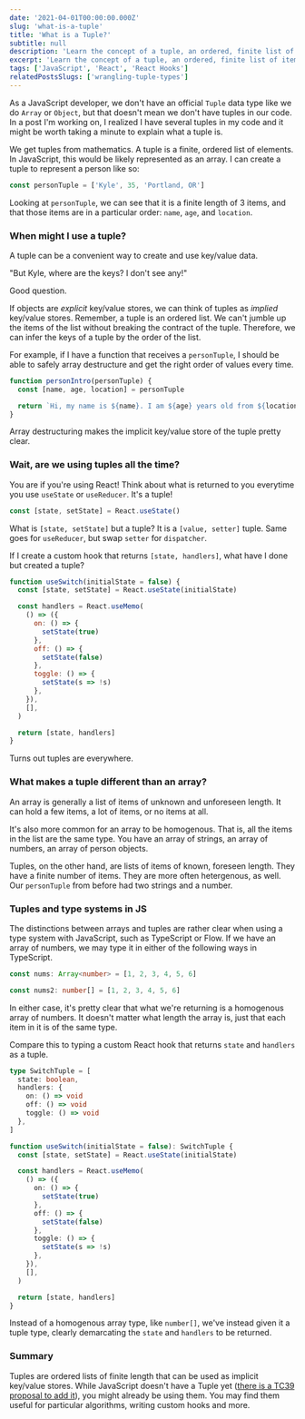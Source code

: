 ```yaml
---
date: '2021-04-01T00:00:00.000Z'
slug: 'what-is-a-tuple'
title: 'What is a Tuple?'
subtitle: null
description: 'Learn the concept of a tuple, an ordered, finite list of items that represents an implicit key/value store, and where you might already be using them in JavaScript.'
excerpt: 'Learn the concept of a tuple, an ordered, finite list of items that represents an implicit key/value store, and where you might already be using them in JavaScript.'
tags: ['JavaScript', 'React', 'React Hooks']
relatedPostsSlugs: ['wrangling-tuple-types']
---
```


As a JavaScript developer, we don't have an official `Tuple` data type like we do `Array` or `Object`, but that doesn't mean we don't have tuples in our code. In a post I'm working on, I realized I have several tuples in my code and it might be worth taking a minute to explain what a tuple is.

We get tuples from mathematics. A tuple is a finite, ordered list of elements. In JavaScript, this would be likely represented as an array. I can create a tuple to represent a person like so:

```javascript
const personTuple = ['Kyle', 35, 'Portland, OR']
```

Looking at `personTuple`, we can see that it is a finite length of 3 items, and that those items are in a particular order: `name`, `age`, and `location`.

### When might I use a tuple?

A tuple can be a convenient way to create and use key/value data.

"But Kyle, where are the keys? I don't see any!"

Good question.

If objects are _explicit_ key/value stores, we can think of tuples as _implied_ key/value stores. Remember, a tuple is an ordered list. We can't jumble up the items of the list without breaking the contract of the tuple. Therefore, we can infer the keys of a tuple by the order of the list.

For example, if I have a function that receives a `personTuple`, I should be able to safely array destructure and get the right order of values every time.

```javascript
function personIntro(personTuple) {
  const [name, age, location] = personTuple

  return `Hi, my name is ${name}. I am ${age} years old from ${location}.`
}
```

Array destructuring makes the implicit key/value store of the tuple pretty clear.

### Wait, are we using tuples all the time?

You are if you're using React! Think about what is returned to you everytime you use `useState` or `useReducer`. It's a tuple!

```javascript
const [state, setState] = React.useState()
```

What is `[state, setState]` but a tuple? It is a `[value, setter]` tuple. Same goes for `useReducer`, but swap `setter` for `dispatcher`.

If I create a custom hook that returns `[state, handlers]`, what have I done but created a tuple?

```javascript
function useSwitch(initialState = false) {
  const [state, setState] = React.useState(initialState)

  const handlers = React.useMemo(
    () => ({
      on: () => {
        setState(true)
      },
      off: () => {
        setState(false)
      },
      toggle: () => {
        setState(s => !s)
      },
    }),
    [],
  )

  return [state, handlers]
}
```

Turns out tuples are everywhere.

### What makes a tuple different than an array?

An array is generally a list of items of unknown and unforeseen length. It can hold a few items, a lot of items, or no items at all.

It's also more common for an array to be homogenous. That is, all the items in the list are the same type. You have an array of strings, an array of numbers, an array of person objects.

Tuples, on the other hand, are lists of items of known, foreseen length. They have a finite number of items. They are more often hetergenous, as well. Our `personTuple` from before had two strings and a number.

### Tuples and type systems in JS

The distinctions between arrays and tuples are rather clear when using a type system with JavaScript, such as TypeScript or Flow. If we have an array of numbers, we may type it in either of the following ways in TypeScript.

```typescript
const nums: Array<number> = [1, 2, 3, 4, 5, 6]

const nums2: number[] = [1, 2, 3, 4, 5, 6]
```

In either case, it's pretty clear that what we're returning is a homogenous array of numbers. It doesn't matter what length the array is, just that each item in it is of the same type.

Compare this to typing a custom React hook that returns `state` and `handlers` as a tuple.

```typescript
type SwitchTuple = [
  state: boolean,
  handlers: {
    on: () => void
    off: () => void
    toggle: () => void
  },
]

function useSwitch(initialState = false): SwitchTuple {
  const [state, setState] = React.useState(initialState)

  const handlers = React.useMemo(
    () => ({
      on: () => {
        setState(true)
      },
      off: () => {
        setState(false)
      },
      toggle: () => {
        setState(s => !s)
      },
    }),
    [],
  )

  return [state, handlers]
}
```

Instead of a homogenous array type, like `number[]`, we've instead given it a tuple type, clearly demarcating the `state` and `handlers` to be returned.

### Summary

Tuples are ordered lists of finite length that can be used as implicit key/value stores. While JavaScript doesn't have a Tuple yet ([there is a TC39 proposal to add it](https://github.com/tc39/proposal-record-tuple)), you might already be using them. You may find them useful for particular algorithms, writing custom hooks and more.
